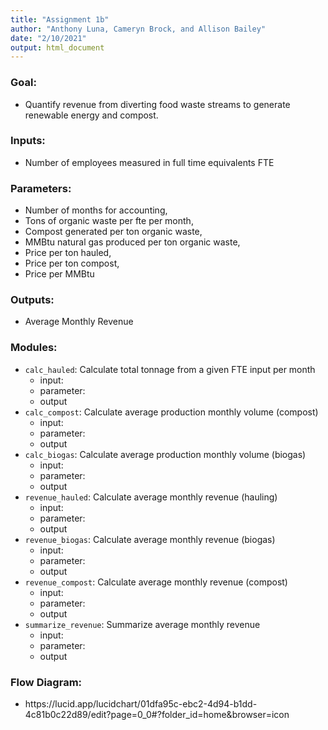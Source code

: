 ```yaml
---
title: "Assignment 1b"
author: "Anthony Luna, Cameryn Brock, and Allison Bailey"
date: "2/10/2021"
output: html_document
---
```


### Goal: 

 - Quantify revenue from diverting food waste streams to generate renewable energy and compost.  

### Inputs: 

 - Number of employees measured in full time equivalents FTE
 
### Parameters: 

 - Number of months for accounting,
 - Tons of organic waste per fte per month, 
 - Compost generated per ton organic waste, 
 - MMBtu natural gas produced per ton organic waste,
 - Price per ton hauled,
 - Price per ton compost,
 - Price per MMBtu

### Outputs: 

 - Average Monthly Revenue
	
### Modules:

 - `calc_hauled`: Calculate total tonnage from a given FTE input per month
    - input:
    - parameter:
    - output
 - `calc_compost`: Calculate average production monthly volume (compost)
    - input:
    - parameter:
    - output
 - `calc_biogas`: Calculate average production monthly volume (biogas)
    - input:
    - parameter:
    - output
 - `revenue_hauled`: Calculate average monthly revenue (hauling)
    - input:
    - parameter:
    - output
 - `revenue_biogas`: Calculate average monthly revenue (biogas)
    - input:
    - parameter:
    - output
 - `revenue_compost`: Calculate average monthly revenue (compost)
    - input:
    - parameter:
    - output
 - `summarize_revenue`: Summarize average monthly revenue
    - input:
    - parameter:
    - output

### Flow Diagram:
  - https://lucid.app/lucidchart/01dfa95c-ebc2-4d94-b1dd-4c81b0c22d89/edit?page=0_0#?folder_id=home&browser=icon
